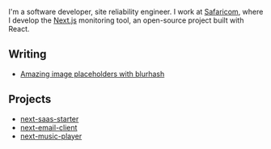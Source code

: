 
<NameTransition />

I'm a software developer, site reliability engineer. I work at [Safaricom](/work), where I develop the [Next.js](/n/stack) monitoring tool, an open-source project built with React.

## Writing

- [Amazing image placeholders with blurhash](/blog/amazing-placeholder-blurhash)

## Projects

- [next-saas-starter](https://github.com/leerob/next-saas-starter)
- [next-email-client](https://github.com/leerob/next-email-client)
- [next-music-player](https://github.com/leerob/next-music-player)
